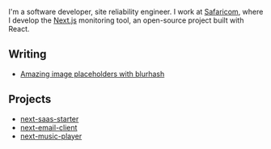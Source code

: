 
<NameTransition />

I'm a software developer, site reliability engineer. I work at [Safaricom](/work), where I develop the [Next.js](/n/stack) monitoring tool, an open-source project built with React.

## Writing

- [Amazing image placeholders with blurhash](/blog/amazing-placeholder-blurhash)

## Projects

- [next-saas-starter](https://github.com/leerob/next-saas-starter)
- [next-email-client](https://github.com/leerob/next-email-client)
- [next-music-player](https://github.com/leerob/next-music-player)
